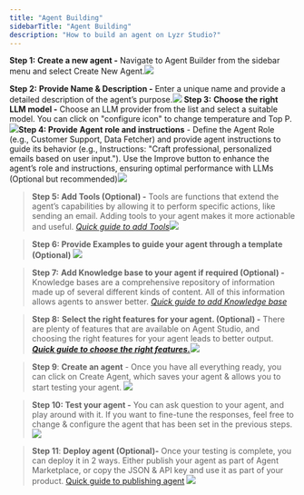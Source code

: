```yaml
---
title: "Agent Building"
sidebarTitle: "Agent Building"
description: "How to build an agent on Lyzr Studio?"
---
```


**Step 1:** **Create a new agent -** Navigate to Agent Builder from the sidebar menu and select Create New Agent.![](/assets/images/lyzr-studio/Createnewagent.png)

**Step 2:** **Provide Name & Description -** Enter a unique name and provide a detailed description of the agent’s purpose.![](/assets/images/lyzr-studio/NameDescription.png)	**Step 3:** **Choose the right LLM model -** Choose an LLM provider from the list and select a suitable model. You can click on "configure icon" to change temperature and Top P.![](/assets/images/lyzr-studio/Provider_model.png)**Step 4: Provide Agent role and instructions** - Define the Agent Role (e.g., Customer Support, Data Fetcher) and provide agent instructions to guide its behavior (e.g., Instructions: "Craft professional, personalized emails based on user input."). Use the Improve button to enhance the agent’s role and instructions, ensuring optimal performance with LLMs (Optional but recommended)![](/assets/images/lyzr-studio/Improve.png)

> **Step 5: Add Tools (Optional) -** Tools are functions that extend the agent’s capabilities by allowing it to perform specific actions, like sending an email. Adding tools to your agent makes it more actionable and useful. [*Quick guide to add Tools*](https://docs.lyzr.ai/agent-studio/tools)![](/assets/images/lyzr-studio/Tools.png)

> **Step 6: Provide Examples to guide your agent through a template (Optional)**
> ![](assets/images/lyzr-studio/Examples.png)

> **Step 7:** **Add Knowledge base to your agent if required (Optional) -** Knowledge bases are a comprehensive repository of information made up of several different kinds of content. All of this information allows agents to answer better. [*Quick guide to add Knowledge base*](https://docs.lyzr.ai/agent-studio/knowledge-base)

> **Step 8:**  **Select the right features for your agent. (Optional) -** There are plenty of features that are available on Agent Studio, and choosing the right features for your agent leads to better output. [***Quick guide to choose the right features.***](https://docs.lyzr.ai/agent-studio/features)![](/assets/images/lyzr-studio/Features.png)

> **Step 9**: **Create an agent** - Once you have all everything ready, you can click on Create Agent, which saves your agent & allows you to start testing your agent.&#x20;
> ![](/assets/images/lyzr-studio/Inference_create.png)

> **Step 10: Test your agent -** You can ask question to your agent, and play around with it. If you want to fine-tune the responses, feel free to change & configure the agent that has been set in the previous steps.
> ![](/assets/images/lyzr-studio/Testing.png)

> **Step 11**: **Deploy agent (Optional)-** Once your testing is complete, you can deploy it in 2 ways. Either publish your agent as part of Agent Marketplace, or copy the JSON & API key and use it as part of your product. [Quick guide to publishing agent](https://docs.lyzr.ai/agent-studio/publishing_deployment)
> ![](/assets/images/lyzr-studio/Launchagent.png)